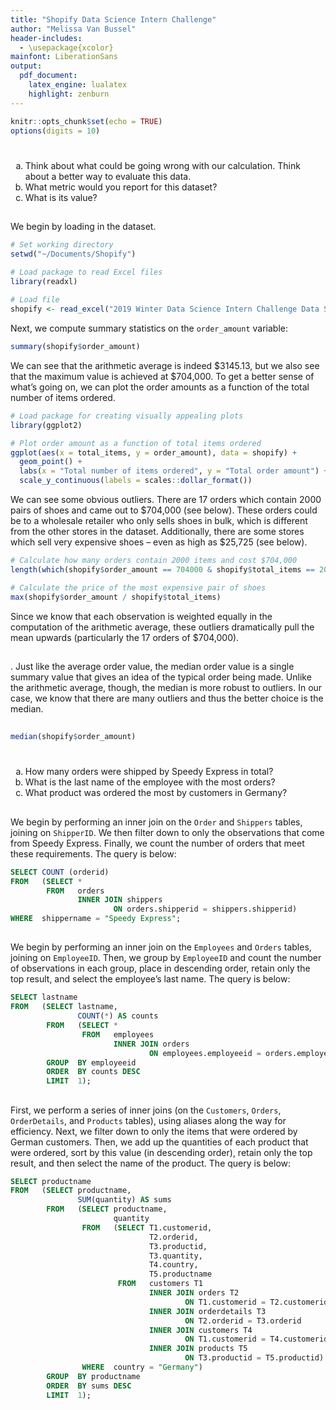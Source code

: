 ```yaml
---
title: "Shopify Data Science Intern Challenge"
author: "Melissa Van Bussel"
header-includes:
  - \usepackage{xcolor}
mainfont: LiberationSans
output: 
  pdf_document:
    latex_engine: lualatex
    highlight: zenburn
---
```


```r
knitr::opts_chunk$set(echo = TRUE)
options(digits = 10)
```

# \textcolor{cyan}{Question 1}

a) Think about what could be going wrong with our calculation. Think about a better way to evaluate this data. 
b) What metric would you report for this dataset?
c) What is its value?

## \textcolor{cyan}{Solution 1a)} 

We begin by loading in the dataset. 

```r
# Set working directory 
setwd("~/Documents/Shopify")
```

```r
# Load package to read Excel files
library(readxl)
  
# Load file 
shopify <- read_excel("2019 Winter Data Science Intern Challenge Data Set.xlsx")
```

Next, we compute summary statistics on the `order_amount` variable: 

```r
summary(shopify$order_amount)
```

We can see that the arithmetic average is indeed \$3145.13, but we also see that the maximum value is achieved at \$704,000. To get a better sense of what's going on, we can plot the order amounts as a function of the total number of items ordered. 

```r
# Load package for creating visually appealing plots
library(ggplot2)

# Plot order amount as a function of total items ordered
ggplot(aes(x = total_items, y = order_amount), data = shopify) + 
  geom_point() + 
  labs(x = "Total number of items ordered", y = "Total order amount") +
  scale_y_continuous(labels = scales::dollar_format())
```

We can see some obvious outliers. There are 17 orders which contain 2000 pairs of shoes and came out to \$704,000 (see below). These orders could be to a wholesale retailer who only sells shoes in bulk, which is different from the other stores in the dataset. Additionally, there are some stores which sell very expensive shoes -- even as high as $25,725 (see below).  

```r
# Calculate how many orders contain 2000 items and cost $704,000
length(which(shopify$order_amount == 704000 & shopify$total_items == 2000))

# Calculate the price of the most expensive pair of shoes
max(shopify$order_amount / shopify$total_items)
```

Since we know that each observation is weighted equally in the computation of the arithmetic average, these outliers dramatically pull the mean upwards (particularly the 17 orders of \$704,000). \textcolor{red}{Therefore, the lack of consideration for the outliers is what is going wrong with this calculation. Rather than looking at the average order value alone, a better way to evaluate this data is to explore the distribution of the variables of interest, both numerically and visually. Specifically, we looked at the order amounts as a function of the number of items ordered in order to gain more valuable insight.} 

## \textcolor{cyan}{Solution 1b)}

\textcolor{red}{The metric I would report for this dataset is the median order value}. Just like the average order value, the median order value is a single summary value that gives an idea of the typical order being made. Unlike the arithmetic average, though, the median is more robust to outliers. In our case, we know that there are many outliers and thus the better choice is the median. 

## \textcolor{cyan}{Solution 1c)}

\textcolor{red}{The value of the median order value is \$284, as shown below.}

```r
median(shopify$order_amount)
```

# \textcolor{cyan}{Question 2}

a) How many orders were shipped by Speedy Express in total?
b) What is the last name of the employee with the most orders?
c) What product was ordered the most by customers in Germany?

## \textcolor{cyan}{Solution 2a)}

We begin by performing an inner join on the `Order` and `Shippers` tables, joining on `ShipperID`. We then filter down to only the observations that come from Speedy Express. Finally, we count the number of orders that meet these requirements. The query is below:

```sql
SELECT COUNT (orderid) 
FROM   (SELECT * 
        FROM   orders 
               INNER JOIN shippers 
                       ON orders.shipperid = shippers.shipperid) 
WHERE  shippername = "Speedy Express"; 
```

\textcolor{red}{The final numerical answer returned by this query is 54.}

## \textcolor{cyan}{Solution 2b)}

We begin by performing an inner join on the `Employees` and `Orders` tables, joining on `EmployeeID`. Then, we group by `EmployeeID` and count the number of observations in each group, place in descending order, retain only the top result, and select the employee’s last name. The query is below: 

```sql
SELECT lastname 
FROM   (SELECT lastname, 
               COUNT(*) AS counts 
        FROM   (SELECT * 
                FROM   employees 
                       INNER JOIN orders 
                               ON employees.employeeid = orders.employeeid) 
        GROUP  BY employeeid 
        ORDER  BY counts DESC 
        LIMIT  1); 
```

\textcolor{red}{The final answer returned by this query is Peacock.}

## \textcolor{cyan}{Solution 2c)}

First, we perform a series of inner joins (on the `Customers`, `Orders`, `OrderDetails`, and `Products` tables), using aliases along the way for efficiency. Next, we filter down to only the items that were ordered by German customers. Then, we add up the quantities of each product that were ordered, sort by this value (in descending order), retain only the top result, and then select the name of the product. The query is below: 

```sql
SELECT productname 
FROM   (SELECT productname, 
               SUM(quantity) AS sums 
        FROM   (SELECT productname, 
                       quantity 
                FROM   (SELECT T1.customerid, 
                               T2.orderid, 
                               T3.productid, 
                               T3.quantity, 
                               T4.country, 
                               T5.productname 
                        FROM   customers T1 
                               INNER JOIN orders T2 
                                       ON T1.customerid = T2.customerid 
                               INNER JOIN orderdetails T3 
                                       ON T2.orderid = T3.orderid 
                               INNER JOIN customers T4 
                                       ON T1.customerid = T4.customerid 
                               INNER JOIN products T5 
                                       ON T3.productid = T5.productid) 
                WHERE  country = "Germany") 
        GROUP  BY productname 
        ORDER  BY sums DESC 
        LIMIT  1); 
```

\textcolor{red}{The final answer returned by this query is Boston Crab Meat.}